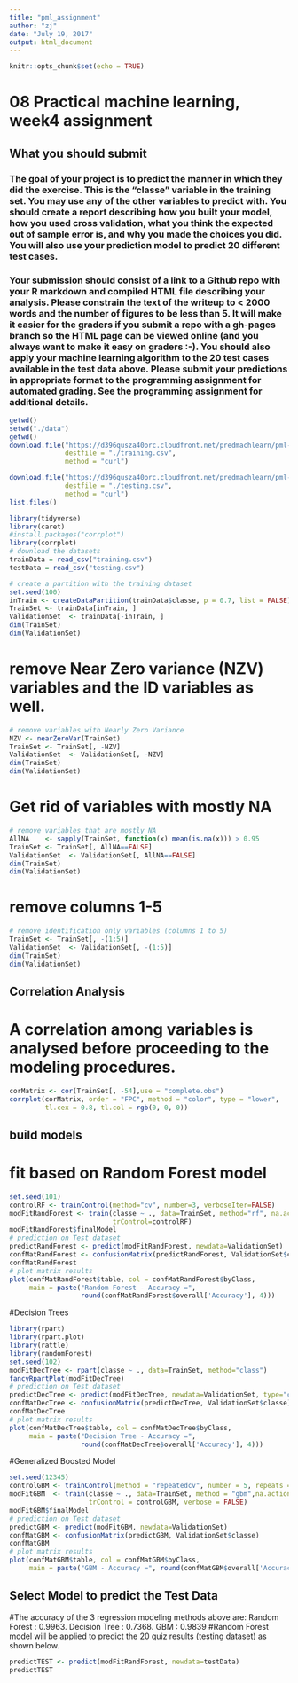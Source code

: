 ```yaml
---
title: "pml_assignment"
author: "zj"
date: "July 19, 2017"
output: html_document
---
```


```r
knitr::opts_chunk$set(echo = TRUE)
```
# 08 Practical machine learning, week4 assignment

## What you should submit
###
### The goal of your project is to predict the manner in which they did the exercise. This is the “classe” variable in the training set. You may use any of the other variables to predict with. You should create a report describing how you built your model, how you used cross validation, what you think the expected out of sample error is, and why you made the choices you did. You will also use your prediction model to predict 20 different test cases.
###
### Your submission should consist of a link to a Github repo with your R markdown and compiled HTML file describing your analysis. Please constrain the text of the writeup to < 2000 words and the number of figures to be less than 5. It will make it easier for the graders if you submit a repo with a gh-pages branch so the HTML page can be viewed online (and you always want to make it easy on graders :-). You should also apply your machine learning algorithm to the 20 test cases available in the test data above. Please submit your predictions in appropriate format to the programming assignment for automated grading. See the programming assignment for additional details.
```r
getwd()
setwd("./data")
getwd()
download.file("https://d396qusza40orc.cloudfront.net/predmachlearn/pml-training.csv",
              destfile = "./training.csv", 
              method = "curl")

download.file("https://d396qusza40orc.cloudfront.net/predmachlearn/pml-testing.csv",
              destfile = "./testing.csv", 
              method = "curl")
list.files()
```

```r
library(tidyverse)
library(caret)
#install.packages("corrplot")
library(corrplot)
# download the datasets
trainData = read_csv("training.csv")
testData = read_csv("testing.csv")
```

```r
# create a partition with the training dataset 
set.seed(100) 
inTrain <- createDataPartition(trainData$classe, p = 0.7, list = FALSE)
TrainSet <- trainData[inTrain, ]
ValidationSet  <- trainData[-inTrain, ]
dim(TrainSet)
dim(ValidationSet)
```
# remove Near Zero variance (NZV) variables and the ID variables as well.
```r
# remove variables with Nearly Zero Variance
NZV <- nearZeroVar(TrainSet)
TrainSet <- TrainSet[, -NZV]
ValidationSet  <- ValidationSet[, -NZV]
dim(TrainSet)
dim(ValidationSet)
```
# Get rid of variables with mostly NA
```r
# remove variables that are mostly NA
AllNA    <- sapply(TrainSet, function(x) mean(is.na(x))) > 0.95
TrainSet <- TrainSet[, AllNA==FALSE]
ValidationSet  <- ValidationSet[, AllNA==FALSE]
dim(TrainSet)
dim(ValidationSet)
```
# remove columns 1-5
```r
# remove identification only variables (columns 1 to 5)
TrainSet <- TrainSet[, -(1:5)]
ValidationSet  <- ValidationSet[, -(1:5)]
dim(TrainSet)
dim(ValidationSet)
```
## Correlation Analysis

# A correlation among variables is analysed before proceeding to the modeling procedures.
```r

corMatrix <- cor(TrainSet[, -54],use = "complete.obs")
corrplot(corMatrix, order = "FPC", method = "color", type = "lower", 
         tl.cex = 0.8, tl.col = rgb(0, 0, 0))
```

## build models
# fit based on Random Forest model 
```r
set.seed(101)
controlRF <- trainControl(method="cv", number=3, verboseIter=FALSE)
modFitRandForest <- train(classe ~ ., data=TrainSet, method="rf", na.action = na.omit,
                          trControl=controlRF)
modFitRandForest$finalModel
# prediction on Test dataset
predictRandForest <- predict(modFitRandForest, newdata=ValidationSet)
confMatRandForest <- confusionMatrix(predictRandForest, ValidationSet$classe)
confMatRandForest
# plot matrix results
plot(confMatRandForest$table, col = confMatRandForest$byClass, 
     main = paste("Random Forest - Accuracy =",
                  round(confMatRandForest$overall['Accuracy'], 4)))

```
#Decision Trees
```r
library(rpart)
library(rpart.plot)
library(rattle)
library(randomForest)
set.seed(102)
modFitDecTree <- rpart(classe ~ ., data=TrainSet, method="class")
fancyRpartPlot(modFitDecTree)
# prediction on Test dataset
predictDecTree <- predict(modFitDecTree, newdata=ValidationSet, type="class")
confMatDecTree <- confusionMatrix(predictDecTree, ValidationSet$classe)
confMatDecTree
# plot matrix results
plot(confMatDecTree$table, col = confMatDecTree$byClass, 
     main = paste("Decision Tree - Accuracy =",
                  round(confMatDecTree$overall['Accuracy'], 4)))
```
#Generalized Boosted Model
```r
set.seed(12345)
controlGBM <- trainControl(method = "repeatedcv", number = 5, repeats = 1)
modFitGBM  <- train(classe ~ ., data=TrainSet, method = "gbm",na.action = na.omit,
                    trControl = controlGBM, verbose = FALSE)
modFitGBM$finalModel
# prediction on Test dataset
predictGBM <- predict(modFitGBM, newdata=ValidationSet)
confMatGBM <- confusionMatrix(predictGBM, ValidationSet$classe)
confMatGBM
# plot matrix results
plot(confMatGBM$table, col = confMatGBM$byClass, 
     main = paste("GBM - Accuracy =", round(confMatGBM$overall['Accuracy'], 4)))
```

## Select Model to predict the Test Data

#The accuracy of the 3 regression modeling methods above are:    Random Forest : 0.9963. Decision Tree : 0.7368.     GBM : 0.9839
#Random Forest model will be applied to predict the 20 quiz results (testing dataset) as shown below.
```r
predictTEST <- predict(modFitRandForest, newdata=testData)
predictTEST

```













